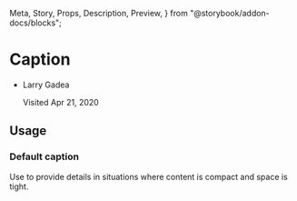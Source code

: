   Meta,
  Story,
  Props,
  Description,
  Preview,
} from "@storybook/addon-docs/blocks";

<Meta title="Components | Titles and text / Caption" component={Caption} />

# Caption

<Description of={Caption} />

<Preview withToolbar>
  <Story name="Example">
    <ul>
      <li>
        <p>Larry Gadea</p>
        <Caption>Visited Apr 21, 2020</Caption>
      </li>
    </ul>
  </Story>
</Preview>

<Props of={Caption} />

## Usage

### Default caption

Use to provide details in situations where content is compact and space is tight.
